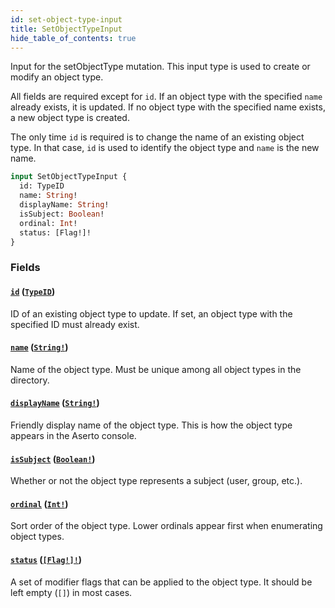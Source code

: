 ```yaml
---
id: set-object-type-input
title: SetObjectTypeInput
hide_table_of_contents: true
---
```



Input for the setObjectType mutation. This input type is used to create or modify an object type.

All fields are required except for `id`. If an object type with the specified `name` already exists, it is updated.
If no object type with the specified name exists, a new object type is created.

The only time `id` is required is to change the name of an existing object type. In that case, `id` is used to identify
the object type and `name` is the new name.

```graphql
input SetObjectTypeInput {
  id: TypeID
  name: String!
  displayName: String!
  isSubject: Boolean!
  ordinal: Int!
  status: [Flag!]!
}
```


### Fields

#### [`id`](#) ([`TypeID`](/docs/directory-api-reference/schema/common/scalars/type-id))

ID of an existing object type to update. If set, an object type with the specified ID must already exist.


#### [`name`](#) ([`String!`](/docs/directory-api-reference/schema/common/scalars/string))

Name of the object type. Must be unique among all object types in the directory.


#### [`displayName`](#) ([`String!`](/docs/directory-api-reference/schema/common/scalars/string))

Friendly display name of the object type. This is how the object type appears in the Aserto console.


#### [`isSubject`](#) ([`Boolean!`](/docs/directory-api-reference/schema/common/scalars/boolean))

Whether or not the object type represents a subject (user, group, etc.).


#### [`ordinal`](#) ([`Int!`](/docs/directory-api-reference/schema/common/scalars/int))

Sort order of the object type. Lower ordinals appear first when enumerating object types.


#### [`status`](#) ([`[Flag!]!`](/docs/directory-api-reference/schema/common/enums/flag))

A set of modifier flags that can be applied to the object type. It should be left empty (`[]`) in most cases.




